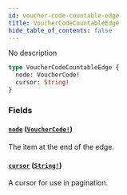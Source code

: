 ```yaml
---
id: voucher-code-countable-edge
title: VoucherCodeCountableEdge
hide_table_of_contents: false
---
```


No description

```graphql
type VoucherCodeCountableEdge {
  node: VoucherCode!
  cursor: String!
}
```

### Fields

#### [`node`](#) ([`VoucherCode!`](../../../developer/api-reference/objects/voucher-code))

The item at the end of the edge.

#### [`cursor`](#) ([`String!`](../../../developer/api-reference/scalars/string))

A cursor for use in pagination.
